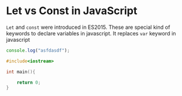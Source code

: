 # Let vs Const in JavaScript

`Let` and `const` were introduced in ES2015. These are special kind of keywords to declare variables in javascript.
It replaces `var` keyword in javascript

```ts
console.log("asfdasdf");
```

```cpp
#include<iostream>

int main(){

    return 0;
}
```
